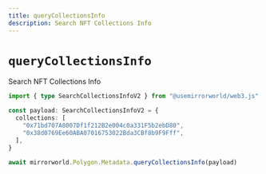 ```yaml
---
title: queryCollectionsInfo
description: Search NFT Collections Info
---
```


# `queryCollectionsInfo`

Search NFT Collections Info

```ts
import { type SearchCollectionsInfoV2 } from "@usemirrorworld/web3.js"

const payload: SearchCollectionsInfoV2 = {
  collections: [
    "0x71bd707A8007Df1f212B2e004c0a331F5b2ebD80",
    "0x38d0769Ee60ABA07016753022Bda3CBf8b9F9Fff",
  ],
}

await mirrorworld.Polygon.Metadata.queryCollectionsInfo(payload)
```
